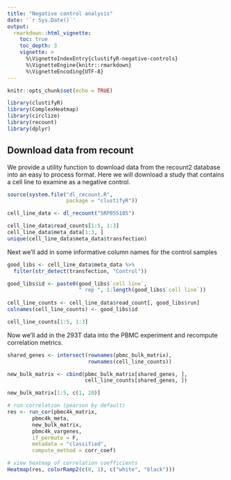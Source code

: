 ```yaml
---
title: "Negative control analysis"
date: '`r Sys.Date()`'
output:
  rmarkdown::html_vignette:
    toc: true
    toc_depth: 3
    vignette: >
      %\VignetteIndexEntry{clustifyR-negative-controls}
      %\VignetteEngine{knitr::rmarkdown}
      %\VignetteEncoding{UTF-8}
---
```


```r
knitr::opts_chunk$set(echo = TRUE)
```


```r
library(clustifyR)
library(ComplexHeatmap)
library(circlize)
library(recount)
library(dplyr)
```

## Download data from recount

We provide a utility function to download data from the recount2 database into an easy to process format. Here we will download a study that contains a cell line to examine as a negative control. 

```r
source(system.file("dl_recount.R", 
                   package = "clustifyR"))

cell_line_data <- dl_recount("SRP055105")

cell_line_data$read_counts[1:5, 1:3]
cell_line_data$meta_data[1:3, ]
unique(cell_line_data$meta_data$transfection)
```

Next we'll add in some informative column names for the control samples

```r
good_libs <- cell_line_data$meta_data %>% 
  filter(str_detect(transfection, "Control"))

good_libs$id <- paste0(good_libs$`cell line`, 
                       " rep ", 1:length(good_libs$`cell line`))
  
cell_line_counts <- cell_line_data$read_count[, good_libs$run] 
colnames(cell_line_counts) <- good_libs$id

cell_line_counts[1:5, 1:3]
```

Now we'll add in the 293T data into the PBMC experiment and recompute correlation metrics. 

```r
shared_genes <- intersect(rownames(pbmc_bulk_matrix),
                          rownames(cell_line_counts))

new_bulk_matrix <- cbind(pbmc_bulk_matrix[shared_genes, ],
                         cell_line_counts[shared_genes, ])

new_bulk_matrix[1:5, c(1, 20)]
```


```r
# run correlation (pearson by default)
res <- run_cor(pbmc4k_matrix,
        pbmc4k_meta,
        new_bulk_matrix,
        pbmc4k_vargenes,
        if_permute = F,
        metadata = "classified",
        compute_method = corr_coef)

# view heatmap of correlation coefficients
Heatmap(res, colorRamp2(c(0, 1), c("white", "black")))
```
